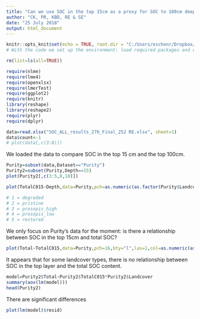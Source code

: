 ```yaml
---
title: "Can we use SOC in the top 15cm as a proxy for SOC to 100cm deep?"
author: "CK, PR, KBD, RE & SE"
date: "25 July 2018"
output: html_document
---
```


```r
knitr::opts_knit$set(echo = TRUE, root.dir = "C:/Users/eschenr/Dropbox/WW_SESYNC/data/Soil_data_Baringo/")
# With the code we set up the environment: load required packages and define where the data and outputs are located

rm(list=ls(all=TRUE))

require(nlme)
require(lme4)
require(openxlsx)
require(lmerTest)
require(ggplot2)
require(knitr)
library(reshape)
library(reshape2)
require(plyr)
require(dplyr)

```

```r
data=read.xlsx("SOC_ALL_results_276_Final_252 RE.xlsx", sheet=1)
data$count<-1
# plot(data[,c(3:8)])
```

We loaded the data to compare SOC in the top 15 cm and the top 100cm.

```r
Purity=subset(data,Dataset=="Purity")
Purity2=subset(Purity,Depth==15)
plot(Purity2[,c(3:5,8,10)])

plot(TotalC015~Depth,data=Purity,pch=as.numeric(as.factor(Purity$Landcover)),bty="l",las=1,col=as.numeric(as.factor(Purity$Landcover)))

# 1 = degraded
# 2 = pristine
# 3 = prosopis_high
# 4 = prosopis_low
# 5 = restored
```

We only focus on Purity's data for the moment: is there a relationship between SOC in the top 15cm and total SOC?

```r
plot(Total~TotalC015,data=Purity,pch=16,bty="l",las=1,col=as.numeric(as.factor(Purity$Landcover)),cex=as.numeric(as.factor(Purity$Landcover)))
```

It appears that for some landcover types, there is no relationship between SOC in the top layer and the total SOC content. 

```r
model=Purity2$Total~Purity2$TotalC015*Purity2$Landcover
summary(aov(lm(model)))
head(Purity2)
```
There are significant differences
```r
plot(lm(model)$resid)
```

